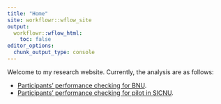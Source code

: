 ```yaml
---
title: "Home"
site: workflowr::wflow_site
output:
  workflowr::wflow_html:
    toc: false
editor_options:
  chunk_output_type: console
---
```


Welcome to my research website. Currently, the analysis are as follows:

* [Participants' performance checking for BNU](test_checking_bnu.html).
* [Participants' performance checking for pilot in SICNU](test_checking_sicnu_pilot.html).
